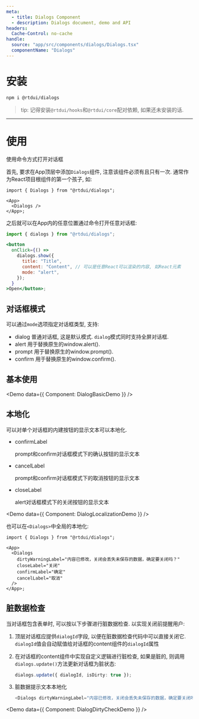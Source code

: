 ```yaml
---
meta:
  - title: Dialogs Component
  - description: Dialogs document, demo and API
headers:
  Cache-Control: no-cache
handle:
  source: "app/src/components/dialogs/Dialogs.tsx"
  componentName: "Dialogs"
---
```



# 安装

```sh
npm i @rtdui/dialogs
```

> tip: 记得安装`@rtdui/hooks`和`@rtdui/core`配对依赖, 如果还未安装的话.

---

# 使用

使用命令方式打开对话框

首先, 要求在App顶层中添加`Dialogs`组件, 注意该组件必须有且只有一次. 通常作为React项目根组件的第一个孩子, 如:

```tsx
import { Dialogs } from "@rtdui/dialogs";

<App>
  <Dialogs />
</App>;
```

之后就可以在App内的任意位置通过命令打开任意对话框:

```jsx
import { dialogs } from "@rtdui/dialogs";

<button
  onClick={() =>
    dialogs.show({
      title: "Title",
      content: "Content", // 可以是任意React可以渲染的内容, 如React元素
      mode: "alert",
    });
  }
>Open</button>;
```

## 对话框模式

可以通过`mode`选项指定对话框类型, 支持:

- dialog 普通对话框, 这是默认模式. `dialog`模式同时支持全屏对话框.
- alert 用于替换原生的window.alert().
- prompt 用于替换原生的window.prompt().
- confirm 用于替换原生的window.confirm().

## 基本使用

<Demo data={{ Component: DialogBasicDemo }} />

## 本地化

可以对单个对话框的内建按钮的显示文本可以本地化.

- confirmLabel

  prompt和confirm对话框模式下的确认按钮的显示文本

- cancelLabel

  prompt和confirm对话框模式下的取消按钮的显示文本

- closeLabel

  alert对话框模式下的关闭按钮的显示文本

<Demo data={{ Component: DialogLocalizationDemo }} />

也可以在`<Dialogs>`中全局的本地化:

```tsx
import { Dialogs } from "@rtdui/dialogs";

<App>
  <Dialogs
    dirtyWarningLabel="内容已修改，关闭会丢失未保存的数据，确定要关闭吗？"
    closeLabel="关闭"
    confirmLabel="确定"
    cancelLabel="取消"
  />
</App>;
```

## 脏数据检查

当对话框包含表单时, 可以按以下步骤进行脏数据检查. 以实现关闭前提醒用户:

1. 顶层对话框应提供`dialogId`字段, 以便在脏数据检查代码中可以直接关闭它. `dialogId`值会自动赋值给对话框的content组件的`dialogId`属性
2. 在对话框的content组件中实现自定义逻辑进行脏检查, 如果是脏的, 则调用`dialogs.update()`方法更新对话框为脏状态:

   ```ts
   dialogs.update({ dialogId, isDirty: true });
   ```

3. 脏数据提示文本本地化
   ```ts
   <Dialogs dirtyWarningLabel="内容已修改，关闭会丢失未保存的数据，确定要关闭吗？" />
   ```

<Demo data={{ Component: DialogDirtyCheckDemo }} />
